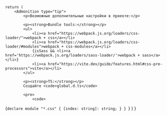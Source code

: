 

    return (
        <Admonition type="tip">
            <p>Возможные дополнительные настройки в проекте:</p>

            <p><strong>Bundle tools:</strong></p>
            <ul>
                <li><a href="https://webpack.js.org/loaders/css-loader/">webpack + css</a></li>
                <li><a href="https://webpack.js.org/loaders/css-loader/#modules">webpack + css-modules</a></li>
                {isSass && <li><a href='https://webpack.js.org/loaders/sass-loader/'>webpack + sass</a></li>}
                <li><a href="https://vite.dev/guide/features.html#css-pre-processors">vite</a></li>
            </ul>

            <p><strong>TS:</strong></p>
            Создайте <code>global.d.ts</code>

            <pre>
                <code>
{`declare module "*.css" {
    [index: string]: string;
  }
}
`}
                </code>
            </pre>
        </Admonition>
    )
}
